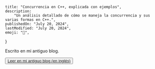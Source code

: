 
	title: "Concurrencia en C++, explicada con ejemplos",
	description:
		"Un análisis detallado de cómo se maneja la concurrencia y sus varias formas en C++.",
	publishedOn: "July 20, 2024",
	lastModified: "July 20, 2024",
	emoji: "🧵",
}

<ArticleHeader title={metadata.title} date={metadata.publishedOn} />

Escrito en mi antiguo blog.

<Button>
	<a href="https://alowlevelbunker.blogspot.com/2024/03/c-concurrency-by-example.html"
		target="_blank"
		rel="noopener noreferrer"
	>
		Leer en mi antiguo blog (en inglés)
	</a>
</Button>